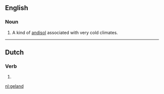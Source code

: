 ==English==

===Noun===
{{en-noun}}

# A kind of [[andisol]] associated with very cold climates.

----

==Dutch==

===Verb===
{{head|nl}}

# {{nl-verb form of|t=past|m=ptc|landen}}

[[nl:geland]]
